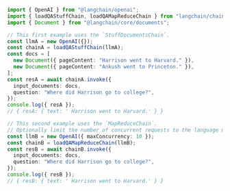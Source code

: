 ```typescript
import { OpenAI } from "@langchain/openai";
import { loadQAStuffChain, loadQAMapReduceChain } from "langchain/chains";
import { Document } from "@langchain/core/documents";

// This first example uses the `StuffDocumentsChain`.
const llmA = new OpenAI({});
const chainA = loadQAStuffChain(llmA);
const docs = [
  new Document({ pageContent: "Harrison went to Harvard." }),
  new Document({ pageContent: "Ankush went to Princeton." }),
];
const resA = await chainA.invoke({
  input_documents: docs,
  question: "Where did Harrison go to college?",
});
console.log({ resA });
// { resA: { text: ' Harrison went to Harvard.' } }

// This second example uses the `MapReduceChain`.
// Optionally limit the number of concurrent requests to the language model.
const llmB = new OpenAI({ maxConcurrency: 10 });
const chainB = loadQAMapReduceChain(llmB);
const resB = await chainB.invoke({
  input_documents: docs,
  question: "Where did Harrison go to college?",
});
console.log({ resB });
// { resB: { text: ' Harrison went to Harvard.' } }
```
